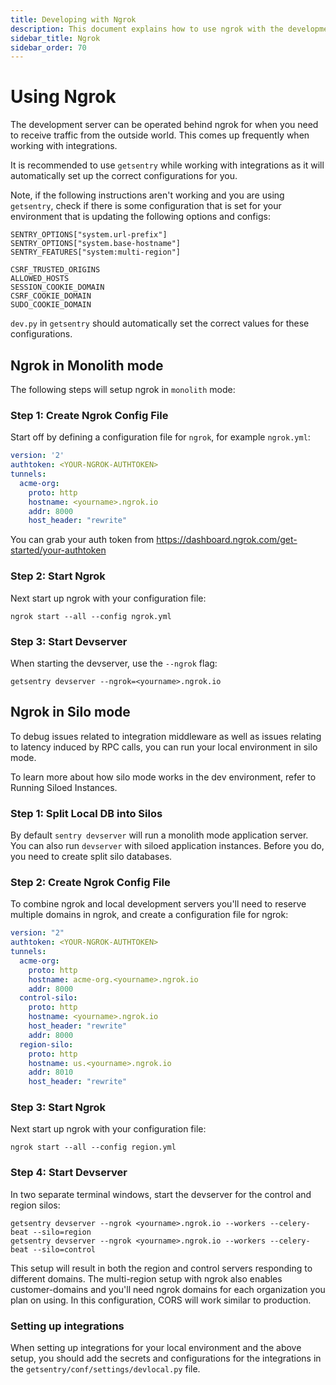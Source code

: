 ```yaml
---
title: Developing with Ngrok
description: This document explains how to use ngrok with the development server.
sidebar_title: Ngrok
sidebar_order: 70
---
```


# Using Ngrok

The development server can be operated behind ngrok for when you need to receive traffic from the outside world. This comes up frequently when working with integrations.

It is recommended to use `getsentry` while working with integrations as it will automatically set up the correct configurations for you.

Note, if the following instructions aren't working and you are using `getsentry`, check if there is some configuration that is set for your environment that is updating the following options and configs:
```
SENTRY_OPTIONS["system.url-prefix"]
SENTRY_OPTIONS["system.base-hostname"]
SENTRY_FEATURES["system:multi-region"]

CSRF_TRUSTED_ORIGINS
ALLOWED_HOSTS
SESSION_COOKIE_DOMAIN
CSRF_COOKIE_DOMAIN
SUDO_COOKIE_DOMAIN
```
`dev.py` in `getsentry` should automatically set the correct values for these configurations.

## Ngrok in Monolith mode

The following steps will setup ngrok in `monolith` mode:

### Step 1: Create Ngrok Config File
Start off by defining a configuration file for `ngrok`, for example `ngrok.yml`:

```yaml
version: '2'
authtoken: <YOUR-NGROK-AUTHTOKEN>
tunnels:
  acme-org:
    proto: http
    hostname: <yourname>.ngrok.io
    addr: 8000
    host_header: "rewrite"
```

You can grab your auth token from https://dashboard.ngrok.com/get-started/your-authtoken

### Step 2: Start Ngrok
Next start up ngrok with your configuration file:
```shell
ngrok start --all --config ngrok.yml
```

### Step 3: Start Devserver
When starting the devserver, use the `--ngrok` flag:
```shell
getsentry devserver --ngrok=<yourname>.ngrok.io
```

## Ngrok in Silo mode

To debug issues related to integration middleware as well as issues relating to latency induced by RPC calls, you can run your local environment in silo mode.

To learn more about how silo mode works in the dev environment, refer to <Link to="/development/environment/#running-siloed-instances"> Running Siloed Instances</Link>.


### Step 1: Split Local DB into Silos
By default `sentry devserver` will run a monolith mode application server. You can also run ``devserver`` with siloed application instances. Before you do, you need to <Link to="/backend/database-migrations/#cloning-a-monolith-database">create split silo databases</Link>.


### Step 2: Create Ngrok Config File
To combine ngrok and local development servers you'll need to reserve multiple domains in ngrok, and create a configuration file for ngrok:

```yaml
version: "2"
authtoken: <YOUR-NGROK-AUTHTOKEN>
tunnels:
  acme-org:
    proto: http
    hostname: acme-org.<yourname>.ngrok.io
    addr: 8000
  control-silo:
    proto: http
    hostname: <yourname>.ngrok.io
    host_header: "rewrite"
    addr: 8000
  region-silo:
    proto: http
    hostname: us.<yourname>.ngrok.io
    addr: 8010
    host_header: "rewrite"
```

### Step 3: Start Ngrok
Next start up ngrok with your configuration file:
```shell
ngrok start --all --config region.yml
```

### Step 4: Start Devserver
In two separate terminal windows, start the devserver for the control and region silos:

```shell
getsentry devserver --ngrok <yourname>.ngrok.io --workers --celery-beat --silo=region
getsentry devserver --ngrok <yourname>.ngrok.io --workers --celery-beat --silo=control
```

This setup will result in both the region and control servers responding to different domains. The multi-region setup with ngrok also enables customer-domains and you'll need ngrok domains for each organization you plan on using. In this configuration, CORS will work similar to production.

### Setting up integrations
When setting up integrations for your local environment and the above setup, you should add the secrets and configurations for the integrations in the `getsentry/conf/settings/devlocal.py` file.
